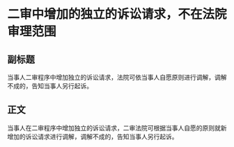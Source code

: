 # 二审中增加的独立的诉讼请求，不在法院审理范围
## 副标题
当事人二审程序中增加独立的诉讼请求，法院可依当事人自愿原则进行调解，调解不成的，告知当事人另行起诉。
## 正文
当事人在二审程序中增加独立的诉讼请求，二审法院可根据当事人自愿的原则就新增加的诉讼请求进行调解，调解不成的，告知当事人另行起诉。